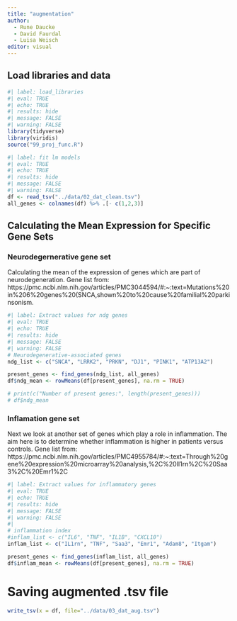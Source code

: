 ```yaml
---
title: "augmentation"
author: 
  - Rune Daucke 
  - David Faurdal
  - Luisa Weisch
editor: visual
---
```


## Load libraries and data

```r
#| label: load_libraries
#| eval: TRUE
#| echo: TRUE
#| results: hide
#| message: FALSE
#| warning: FALSE
library(tidyverse)
library(viridis)
source("99_proj_func.R")
```

```r
#| label: fit lm models
#| eval: TRUE
#| echo: TRUE
#| results: hide
#| message: FALSE
#| warning: FALSE
df <- read_tsv("../data/02_dat_clean.tsv")
all_genes <- colnames(df) %>% .[- c(1,2,3)]

```

## Calculating the Mean Expression for Specific Gene Sets

### Neurodegernerative gene set

Calculating the mean of the expression of genes which are part of neurodegeneration. Gene list from: https://pmc.ncbi.nlm.nih.gov/articles/PMC3044594/#:\~:text=Mutations%20in%206%20genes%20(SNCA,shown%20to%20cause%20familial%20parkinsonism.

```r
#| label: Extract values for ndg genes
#| eval: TRUE
#| echo: TRUE
#| results: hide
#| message: FALSE
#| warning: FALSE
# Neurodegenerative-associated genes
ndg_list <- c("SNCA", "LRRK2", "PRKN", "DJ1", "PINK1", "ATP13A2")

present_genes <- find_genes(ndg_list, all_genes)
df$ndg_mean <- rowMeans(df[present_genes], na.rm = TRUE)

# print(c("Number of present genes:", length(present_genes)))
# df$ndg_mean
```

### Inflamation gene set

Next we look at another set of genes which play a role in inflammation. The aim here is to determine whether inflammation is higher in patients versus controls. Gene list from: https://pmc.ncbi.nlm.nih.gov/articles/PMC4955784/#:\~:text=Through%20gene%20expression%20microarray%20analysis,%2C%20Il1rn%2C%20Saa3%2C%20Emr1%2C

```r
#| label: Extract values for inflammatory genes
#| eval: TRUE
#| echo: TRUE
#| results: hide
#| message: FALSE
#| warning: FALSE
#| 
# inflammation index
#inflam_list <- c("IL6", "TNF", "IL1B", "CXCL10")
inflam_list <- c("IL1rn", "TNF", "Saa3", "Emr1", "Adam8", "Itgam")

present_genes <- find_genes(inflam_list, all_genes)
df$inflam_mean <- rowMeans(df[present_genes], na.rm = TRUE)

```

# Saving augmented .tsv file

```r
write_tsv(x = df, file="../data/03_dat_aug.tsv")
```
